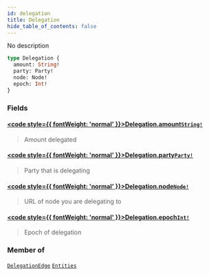 ```yaml
---
id: delegation
title: Delegation
hide_table_of_contents: false
---
```








No description

```graphql
type Delegation {
  amount: String!
  party: Party!
  node: Node!
  epoch: Int!
}
```


### Fields

#### [<code style={{ fontWeight: 'normal' }}>Delegation.<b>amount</b></code>](#)<Bullet />[`String!`](/mainnet/api/graphql/scalars/string) <Badge class="secondary" text="non-null"/> <Badge class="secondary" text="scalar"/>
> Amount delegated
> 

#### [<code style={{ fontWeight: 'normal' }}>Delegation.<b>party</b></code>](#)<Bullet />[`Party!`](/mainnet/api/graphql/objects/party) <Badge class="secondary" text="non-null"/> <Badge class="secondary" text="object"/>
> Party that is delegating
> 

#### [<code style={{ fontWeight: 'normal' }}>Delegation.<b>node</b></code>](#)<Bullet />[`Node!`](/mainnet/api/graphql/objects/node) <Badge class="secondary" text="non-null"/> <Badge class="secondary" text="object"/>
> URL of node you are delegating to
> 

#### [<code style={{ fontWeight: 'normal' }}>Delegation.<b>epoch</b></code>](#)<Bullet />[`Int!`](/mainnet/api/graphql/scalars/int) <Badge class="secondary" text="non-null"/> <Badge class="secondary" text="scalar"/>
> Epoch of delegation
> 



### Member of

[`DelegationEdge`](/mainnet/api/graphql/objects/delegation-edge)  <Badge class="secondary" text="object"/><Bullet />[`Entities`](/mainnet/api/graphql/objects/entities)  <Badge class="secondary" text="object"/>




